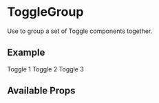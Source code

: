 

<Meta title="Components/ToggleGroup/Intro" component={ToggleGroup} />

# ToggleGroup

Use to group a set of Toggle components together.

## Example

<Canvas>
  <ToggleGroup name="toggles">
    <Toggle name="toggles" id="id-1" value="1">
      Toggle 1
    </Toggle>
    <Toggle name="toggles" id="id-2" value="2">
      Toggle 2
    </Toggle>
    <Toggle name="toggles" id="id-3" value="3">
      Toggle 3
    </Toggle>
  </ToggleGroup>
</Canvas>

## Available Props

<ArgsTable />
